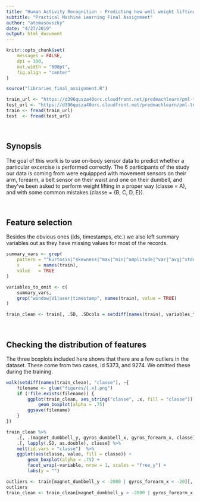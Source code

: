 ```yaml
---
title: "Human Activity Recognition - Predicting how well weight lifting excercises were performed using sensory data"
subtitle: "Practical Machine Learning Final Assignment"
author: "atomasovszky"
date: "4/27/2019"
output: html_document
---
```


```r
knitr::opts_chunk$set(
    messages = FALSE,
    dpi = 300,
    out.width = "600pt",
    fig.align = "center"
)

source("libraries_final_assignment.R")

train_url <- "https://d396qusza40orc.cloudfront.net/predmachlearn/pml-training.csv"
test_url <- "https://d396qusza40orc.cloudfront.net/predmachlearn/pml-testing.csv"
train <- fread(train_url)
test  <- fread(test_url)
```


&nbsp;
&nbsp;



## Synopsis

The goal of this work is to use on-body sensor data to predict whether a particular excercise is performed correctly.
The 6 participants of the study our data is coming from were equippped with movement sensors on their arm, forearm, a belt sensor on their waist and one on their dumbell, and they've been asked to perform weight lifting in a proper way (classe = A), and with some common mistakes (classe = {B, C, D, E}).


&nbsp;
&nbsp;


## Feature selection

Besides the obvious ones (ids, timestamps, etc.) we also left summary variables out as they have missing values for most of the records.

```r
summary_vars <- grep(
    pattern = "^kurtosis|^skewness|^max|^min|^amplitude|^var|^avg|^stddev", 
    x       = names(train),
    value   = TRUE
)

variables_to_omit <- c(
    summary_vars,
    grep("window|V1|user|timestamp", names(train), value = TRUE)
)

train_clean <- train[, .SD, .SDcols = setdiff(names(train), variables_to_omit)]
```


&nbsp;
&nbsp;


## Checking the distribution of features

The three boxplots included here shows that there are a few outliers in the dataset.
These come from two cases, id 5373, and 9274. 
We omitted these during the training.

```r
walk(setdiff(names(train_clean), "classe"), ~{
    filename <- glue("figures/{.x}.png")
    if (!file.exists(filename)) {
        ggplot(train_clean, aes_string("classe", .x, fill = "classe")) +
            geom_boxplot(alpha = .75)
        ggsave(filename)
    }
})

train_clean %>%
    .[, .(magnet_dumbbell_y, gyros_dumbbell_x, gyros_forearm_x, classe)] %>%
    .[, lapply(.SD, as.double), classe] %>%
    melt(id.vars = "classe")  %>%
    ggplot(aes(classe, value, fill = classe)) +
        geom_boxplot(alpha = .75) +
        facet_wrap(~variable, nrow = 1, scales = "free_y") +
        labs(y = "")

outliers <- train[magnet_dumbbell_y < -2000 | gyros_forearm_x < -20][, V1]
outliers
train_clean <- train_clean[magnet_dumbbell_y > -2000 | gyros_forearm_x > -20]
```
